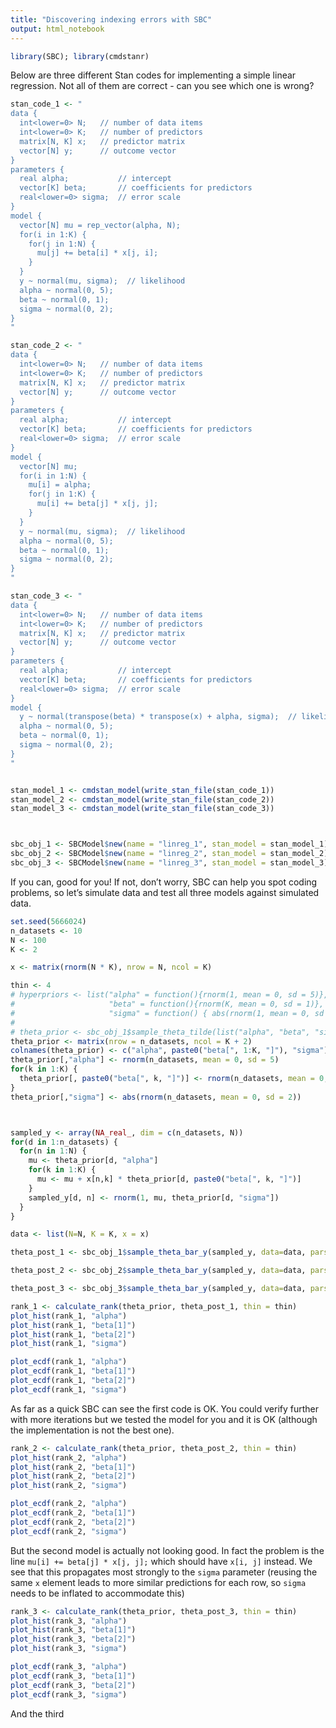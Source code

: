```yaml
---
title: "Discovering indexing errors with SBC"
output: html_notebook
---
```


```r
library(SBC); library(cmdstanr)
```

Below are three different Stan codes for implementing a simple linear regression. Not all of them are correct - can you see which one is wrong?

```r
stan_code_1 <- "
data {
  int<lower=0> N;   // number of data items
  int<lower=0> K;   // number of predictors
  matrix[N, K] x;   // predictor matrix
  vector[N] y;      // outcome vector
}
parameters {
  real alpha;           // intercept
  vector[K] beta;       // coefficients for predictors
  real<lower=0> sigma;  // error scale
}
model {
  vector[N] mu = rep_vector(alpha, N);
  for(i in 1:K) {
    for(j in 1:N) {
      mu[j] += beta[i] * x[j, i];
    }
  }
  y ~ normal(mu, sigma);  // likelihood
  alpha ~ normal(0, 5);
  beta ~ normal(0, 1);
  sigma ~ normal(0, 2);
}
"

stan_code_2 <- "
data {
  int<lower=0> N;   // number of data items
  int<lower=0> K;   // number of predictors
  matrix[N, K] x;   // predictor matrix
  vector[N] y;      // outcome vector
}
parameters {
  real alpha;           // intercept
  vector[K] beta;       // coefficients for predictors
  real<lower=0> sigma;  // error scale
}
model {
  vector[N] mu;
  for(i in 1:N) {
    mu[i] = alpha;
    for(j in 1:K) {
      mu[i] += beta[j] * x[j, j];
    }
  }
  y ~ normal(mu, sigma);  // likelihood
  alpha ~ normal(0, 5);
  beta ~ normal(0, 1);
  sigma ~ normal(0, 2);
}
"

stan_code_3 <- "
data {
  int<lower=0> N;   // number of data items
  int<lower=0> K;   // number of predictors
  matrix[N, K] x;   // predictor matrix
  vector[N] y;      // outcome vector
}
parameters {
  real alpha;           // intercept
  vector[K] beta;       // coefficients for predictors
  real<lower=0> sigma;  // error scale
}
model {
  y ~ normal(transpose(beta) * transpose(x) + alpha, sigma);  // likelihood
  alpha ~ normal(0, 5);
  beta ~ normal(0, 1);
  sigma ~ normal(0, 2);
}
"


stan_model_1 <- cmdstan_model(write_stan_file(stan_code_1))
stan_model_2 <- cmdstan_model(write_stan_file(stan_code_2))
stan_model_3 <- cmdstan_model(write_stan_file(stan_code_3))



sbc_obj_1 <- SBCModel$new(name = "linreg_1", stan_model = stan_model_1)
sbc_obj_2 <- SBCModel$new(name = "linreg_2", stan_model = stan_model_2)
sbc_obj_3 <- SBCModel$new(name = "linreg_3", stan_model = stan_model_3)


```
If you can, good for you! If not, don't worry, SBC can help you spot coding problems, so let's simulate
data and test all three models against simulated data.

```r
set.seed(5666024)
n_datasets <- 10
N <- 100
K <- 2

x <- matrix(rnorm(N * K), nrow = N, ncol = K)

thin <- 4
# hyperpriors <- list("alpha" = function(){rnorm(1, mean = 0, sd = 5)},
#                     "beta" = function(){rnorm(K, mean = 0, sd = 1)},
#                     "sigma" = function() { abs(rnorm(1, mean = 0, sd = 2))})
# 
# theta_prior <- sbc_obj_1$sample_theta_tilde(list("alpha", "beta", "sigma"), n_datasets, hyperpriors)
theta_prior <- matrix(nrow = n_datasets, ncol = K + 2)
colnames(theta_prior) <- c("alpha", paste0("beta[", 1:K, "]"), "sigma")
theta_prior[,"alpha"] <- rnorm(n_datasets, mean = 0, sd = 5)
for(k in 1:K) {
  theta_prior[, paste0("beta[", k, "]")] <- rnorm(n_datasets, mean = 0, sd = 1)
}
theta_prior[,"sigma"] <- abs(rnorm(n_datasets, mean = 0, sd = 2))



sampled_y <- array(NA_real_, dim = c(n_datasets, N))
for(d in 1:n_datasets) {
  for(n in 1:N) {
    mu <- theta_prior[d, "alpha"]
    for(k in 1:K) {
      mu <- mu + x[n,k] * theta_prior[d, paste0("beta[", k, "]")]
    }
    sampled_y[d, n] <- rnorm(1, mu, theta_prior[d, "sigma"]) 
  }
}
```

```r
data <- list(N=N, K = K, x = x)

theta_post_1 <- sbc_obj_1$sample_theta_bar_y(sampled_y, data=data, pars=colnames(theta_prior), fit_iter = 400)

theta_post_2 <- sbc_obj_2$sample_theta_bar_y(sampled_y, data=data, pars=colnames(theta_prior), fit_iter = 400)

theta_post_3 <- sbc_obj_3$sample_theta_bar_y(sampled_y, data=data, pars=colnames(theta_prior), fit_iter = 400)
```

```r
rank_1 <- calculate_rank(theta_prior, theta_post_1, thin = thin)  
plot_hist(rank_1, "alpha")
plot_hist(rank_1, "beta[1]")
plot_hist(rank_1, "beta[2]")
plot_hist(rank_1, "sigma")

plot_ecdf(rank_1, "alpha")
plot_ecdf(rank_1, "beta[1]")
plot_ecdf(rank_1, "beta[2]")
plot_ecdf(rank_1, "sigma")

```

As far as a quick SBC can see the first code is OK. You could verify further with more iterations
but we tested the model for you and it is OK (although the implementation is not the best one).


```r
rank_2 <- calculate_rank(theta_prior, theta_post_2, thin = thin)  
plot_hist(rank_2, "alpha")
plot_hist(rank_2, "beta[1]")
plot_hist(rank_2, "beta[2]")
plot_hist(rank_2, "sigma")

plot_ecdf(rank_2, "alpha")
plot_ecdf(rank_2, "beta[1]")
plot_ecdf(rank_2, "beta[2]")
plot_ecdf(rank_2, "sigma")

```

But the second model is actually not looking good.     In fact the problem is the line
`mu[i] += beta[j] * x[j, j];` which should have `x[i, j]` instead. We see that this 
propagates most strongly to the `sigma` parameter (reusing the same `x` element leads to more similar predictions for each row, so `sigma` needs to be inflated to accommodate this)


```r
rank_3 <- calculate_rank(theta_prior, theta_post_3, thin = thin)  
plot_hist(rank_3, "alpha")
plot_hist(rank_3, "beta[1]")
plot_hist(rank_3, "beta[2]")
plot_hist(rank_3, "sigma")

plot_ecdf(rank_3, "alpha")
plot_ecdf(rank_3, "beta[1]")
plot_ecdf(rank_3, "beta[2]")
plot_ecdf(rank_3, "sigma")

```


And the third 
